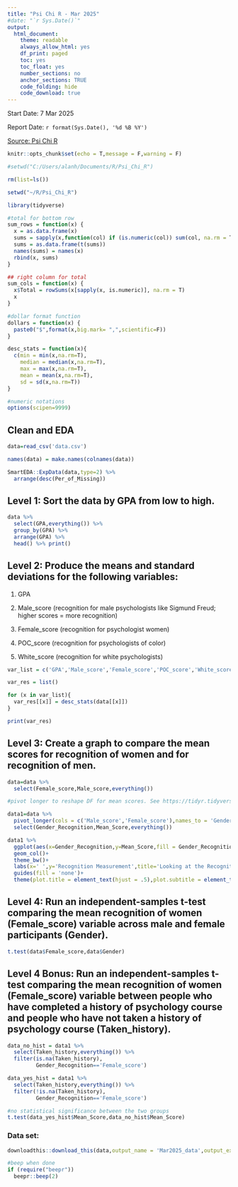 ```yaml
---
title: "Psi Chi R - Mar 2025"
#date: "`r Sys.Date()`"
output:
  html_document:
    theme: readable
    always_allow_html: yes
    df_print: paged
    toc: yes
    toc_float: yes
    number_sections: no
    anchor_sections: TRUE
    code_folding: hide
    code_download: true
---
```


Start Date: 7 Mar 2025

Report Date: `r format(Sys.Date(), '%d %B %Y')`

[Source: Psi Chi R](https://osf.io/vz3uj/wiki/home/)

```r
knitr::opts_chunk$set(echo = T,message = F,warning = F)

#setwd("C:/Users/alanh/Documents/R/Psi_Chi_R")

rm(list=ls())

setwd("~/R/Psi_Chi_R")

library(tidyverse)

#total for bottom row
sum_rows = function(x) {
  x = as.data.frame(x)
  sums = sapply(x,function(col) if (is.numeric(col)) sum(col, na.rm = T) else NA)
  sums = as.data.frame(t(sums))
  names(sums) = names(x)
  rbind(x, sums)
}

## right column for total
sum_cols = function(x) {
  x$Total = rowSums(x[sapply(x, is.numeric)], na.rm = T)
  x
}

#dollar format function
dollars = function(x) {
  paste0("$",format(x,big.mark= ",",scientific=F))
}

desc_stats = function(x){
  c(min = min(x,na.rm=T),
    median = median(x,na.rm=T),
    max = max(x,na.rm=T),
    mean = mean(x,na.rm=T),
    sd = sd(x,na.rm=T))
}

#numeric notations
options(scipen=9999)
```

## Clean and EDA

```r
data=read_csv('data.csv')

names(data) = make.names(colnames(data))

SmartEDA::ExpData(data,type=2) %>% 
  arrange(desc(Per_of_Missing))
```

## Level 1: Sort the data by GPA from low to high.

```r
data %>% 
  select(GPA,everything()) %>% 
  group_by(GPA) %>% 
  arrange(GPA) %>% 
  head() %>% print()
```

## Level 2: Produce the means and standard deviations for the following variables:

1.  GPA

2.  Male_score (recognition for male psychologists like Sigmund Freud; higher scores = more recognition)

3.  Female_score (recognition for psychologist women)

4.  POC_score (recognition for psychologists of color)

5.  White_score (recognition for white psychologists)

```r
var_list = c('GPA','Male_score','Female_score','POC_score','White_score')

var_res = list()

for (x in var_list){
  var_res[[x]] = desc_stats(data[[x]])
}

print(var_res)
```

## Level 3: Create a graph to compare the mean scores for recognition of women and for recognition of men.

```r
data=data %>% 
  select(Female_score,Male_score,everything())

#pivot longer to reshape DF for mean scores. See https://tidyr.tidyverse.org/reference/pivot_longer.html

data1=data %>% 
  pivot_longer(cols = c('Male_score','Female_score'),names_to = 'Gender_Recognition',values_to = 'Mean_Score') %>% 
  select(Gender_Recognition,Mean_Score,everything())

data1 %>% 
  ggplot(aes(x=Gender_Recognition,y=Mean_Score,fill = Gender_Recognition))+
  geom_col()+
  theme_bw()+
  labs(x=' ',y='Recognition Measurement',title='Looking at the Recognition of Psychologists', subtitle='Which Gets Recognized More on Average.')+
  guides(fill = 'none')+
  theme(plot.title = element_text(hjust = .5),plot.subtitle = element_text(hjust = .5))
```

## Level 4: Run an independent-samples t-test comparing the mean recognition of women (Female_score) variable across male and female participants (Gender).

```r
t.test(data$Female_score,data$Gender)
```

## Level 4 Bonus: Run an independent-samples t-test comparing the mean recognition of women (Female_score) variable between people who have completed a history of psychology course and people who have not taken a history of psychology course (Taken_history).

```r
data_no_hist = data1 %>% 
  select(Taken_history,everything()) %>% 
  filter(is.na(Taken_history),
         Gender_Recognition=='Female_score')

data_yes_hist = data1 %>% 
  select(Taken_history,everything()) %>% 
  filter(!is.na(Taken_history),
         Gender_Recognition=='Female_score')

#no statistical significance between the two groups
t.test(data_yes_hist$Mean_Score,data_no_hist$Mean_Score)
```

### Data set:

```r
downloadthis::download_this(data,output_name = 'Mar2025_data',output_extension = '.xlsx')
```

```r
#beep when done
if (require("beepr"))
  beepr::beep(2)
```
